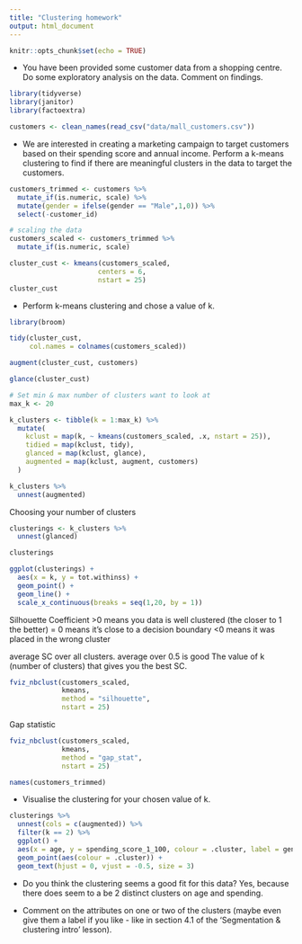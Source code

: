 ```yaml
---
title: "Clustering homework"
output: html_document
---
```


```r
knitr::opts_chunk$set(echo = TRUE)
```


* You have been provided some customer data from a shopping centre. Do some exploratory analysis on the data. Comment on findings. 

```r
library(tidyverse)
library(janitor)
library(factoextra)
```

```r
customers <- clean_names(read_csv("data/mall_customers.csv"))
```

* We are interested in creating a marketing campaign to target customers based on their spending score and annual income. Perform a k-means clustering to find if there are meaningful clusters in the data to target the customers. 

```r
customers_trimmed <- customers %>%
  mutate_if(is.numeric, scale) %>% 
  mutate(gender = ifelse(gender == "Male",1,0)) %>% 
  select(-customer_id)
```

```r
# scaling the data
customers_scaled <- customers_trimmed %>% 
  mutate_if(is.numeric, scale)
```

```r
cluster_cust <- kmeans(customers_scaled, 
                      centers = 6,
                      nstart = 25)
cluster_cust
```

* Perform k-means clustering and chose a value of k.
```r
library(broom)

tidy(cluster_cust,
     col.names = colnames(customers_scaled))

augment(cluster_cust, customers)

```
```r
glance(cluster_cust)
```
```r
# Set min & max number of clusters want to look at 
max_k <- 20 

k_clusters <- tibble(k = 1:max_k) %>%
  mutate(
    kclust = map(k, ~ kmeans(customers_scaled, .x, nstart = 25)), 
    tidied = map(kclust, tidy),
    glanced = map(kclust, glance),
    augmented = map(kclust, augment, customers)
  )

k_clusters %>% 
  unnest(augmented)
```

Choosing your number of clusters
```r
clusterings <- k_clusters %>% 
  unnest(glanced)

clusterings

ggplot(clusterings) +
  aes(x = k, y = tot.withinss) +
  geom_point() +
  geom_line() +
  scale_x_continuous(breaks = seq(1,20, by = 1))
```

Silhouette Coefficient
>0 means you data is well clustered (the closer to 1 the better)
= 0 means it's close to a decision boundary
<0 means it was placed in the wrong cluster

average SC over all clusters.  average over 0.5 is good
The value of k (number of clusters) that gives you the best SC.

```r
fviz_nbclust(customers_scaled,
             kmeans,
             method = "silhouette",
             nstart = 25)
```

Gap statistic
```r
fviz_nbclust(customers_scaled,
             kmeans,
             method = "gap_stat",
             nstart = 25)
```

```r
names(customers_trimmed)
```


* Visualise the clustering for your chosen value of k.
```r
clusterings %>% 
  unnest(cols = c(augmented)) %>% 
  filter(k == 2) %>% 
  ggplot() +
  aes(x = age, y = spending_score_1_100, colour = .cluster, label = gender) +
  geom_point(aes(colour = .cluster)) + 
  geom_text(hjust = 0, vjust = -0.5, size = 3)
```

* Do you think the clustering seems a good fit for this data?
Yes, because there does seem to a be 2 distinct clusters on age and spending.

* Comment on the attributes on one or two of the clusters (maybe even give them a label if you like - like in section 4.1 of the 'Segmentation & clustering intro' lesson). 







